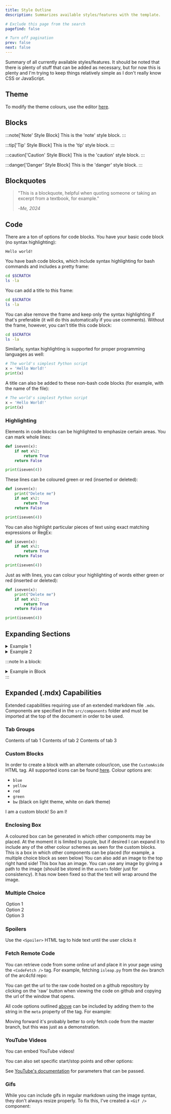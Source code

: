 ```yaml
---
title: Style Outline
description: Summarizes available styles/features with the template.

# Exclude this page from the search
pagefind: false

# Turn off pagination
prev: false
next: false
---
```



Summary of all currently available styles/features. It should be noted that there is plenty of stuff that can be added as necessary, but for now this is plenty and I'm trying to keep things relatively simple as I don't 
really know CSS or JavaScript.

## Theme
To modify the theme colours, use the editor [here](https://starlight.astro.build/guides/css-and-tailwind/#theming).

## Blocks

:::note['Note' Style Block]
This is the 'note' style block.
:::

:::tip['Tip' Style Block]
This is the 'tip' style block.
:::

:::caution['Caution' Style Block]
This is the 'caution' style block.
:::

:::danger['Danger' Style Block]
This is the 'danger' style block.
:::

## Blockquotes

> "This is a blockquote, helpful when quoting someone or taking an excerpt from a textbook, for example."
>
> -*Me, 2024*

## Code

There are a ton of options for code blocks. You have your basic code block (no syntax highlighting):
```
Hello world!
```
You have bash code blocks, which include syntax highlighting for bash commands and includes a pretty frame:
```bash
cd $SCRATCH
ls -la
```
You can add a title to this frame:
```bash title="Going to scratch..."
cd $SCRATCH
ls -la
```
You can alse remove the frame and keep only the syntax highlighting if that's preferable (it will do this automatically if you use comments). Without the frame, however, you can't title this code block:
```bash frame="none"
cd $SCRATCH
ls -la
```
Similarly, syntax highlighting is supported for proper programming languages as well:
```python
# The world's simplest Python script
x = 'Hello World!'
print(x)
```
A title can also be added to these non-bash code blocks (for example, with the name of the file):
```python title="helloworld.py"
# The world's simplest Python script
x = 'Hello World!'
print(x)
```

### Highlighting
Elements in code blocks can be highlighted to emphasize certain areas. You can mark whole lines:
```python {2-4}
def iseven(x):
    if not x%2:
        return True
    return False

print(iseven(4))
```
These lines can be coloured green or red (inserted or deleted):
```python {1} ins={6-7} del={2}
def iseven(x):
    print("Delete me")
    if not x%2:
        return True
    return False

print(iseven(4))
```
You can also highlight particular pieces of text using exact matching expressions or RegEx:
```python "even" /return.*/
def iseven(x):
    if not x%2:
        return True
    return False

print(iseven(4))
```
Just as with lines, you can colour your highlighting of words either green or red (inserted or deleted):
```python "even" ins=/return.*/ del="print("Delete me")"
def iseven(x):
    print("Delete me")
    if not x%2:
        return True
    return False

print(iseven(4))
```

## Expanding Sections
<details>
    <summary>Example 1</summary>
    ```python
    import numpy as np
    # Do other things
    ```
</details>
<details>
    <summary>Example 2</summary>
    Example 2 content
</details>

:::note
In a block:
<details>
    <summary>Example in Block</summary>
    I'm in a block!
    ```bash
    npm run dev
    ```
</details>
:::

## Expanded (.mdx) Capabilities
Extended capabilities requiring use of an extended markdown file `.mdx`. Components are specified in the `src/components` folder and must be imported at the top of the document in order to be used.

### Tab Groups
<Tabs group="tab-group">
    <TabItem label="Tab 1">
        Contents of tab 1
    </TabItem>
    <TabItem label="Tab 2">
        Contents of tab 2
    </TabItem>
    <TabItem label="Tab 3">
        Contents of tab 3
    </TabItem>
</Tabs>

### Custom Blocks
In order to create a block with an alternate colour/icon, use the `CustomAside` HTML tag. All supported icons can be found [here](https://starlight.astro.build/guides/components/#icon). Colour options are:
- `blue`
- `yellow`
- `red`
- `green`
- `bw` (black on light theme, white on dark theme)

<CustomAside icon="star" title="Custom Block 1" colour="green">I am a custom block!</CustomAside>
<CustomAside icon="pen" title="Custom Block 2" colour="bw">So am I!</CustomAside>

### Enclosing Box
A coloured box can be generated in which other components may be placed. At the moment it is limited to purple, but if desired I can expand it to include any of the other colour schemes as seen for the custom blocks.
<Box>
This is a box in which other components can be placed (for example, a multiple choice block as seen below)
</Box>
You can also add an image to the top right hand side!
<Box imgSrc="/src/assets/mpilab.png">
This box has an image. You can use any image by giving a path to the image (should be stored in the `assets` folder just for consistency). It has now been fixed so that the text will wrap around the image. 
</Box>

### Multiple Choice
<MultipleChoice>
    <Option>
        Option 1
    </Option>
    <Option isCorrect>
        Option 2
    </Option>
    <Option>
        Option 3
    </Option>
</MultipleChoice>

### Spoilers
Use the `<Spoiler>` HTML tag to <Spoiler>hide text until the user clicks it</Spoiler>

### Fetch Remote Code
You can retrieve code from some online url and place it in your page using the `<CodeFetch />` tag. For example, fetching `isleap.py` from the `dev` branch of the arc4cfd repo:

<CodeFetch rawURL='https://raw.githubusercontent.com/ARC4CFD/arc4cfd/dev/section1/isleap.py' lang='python' meta="title='isleap.py'" />

You can get the url to the raw code hosted on a github repository by clicking on the 'raw' button when viewing the code on github and copying the url of the window that opens.

All code options outlined [above](#code) can be included by adding them to the string in the `meta` property of the tag. For example:
<CodeFetch rawURL='https://raw.githubusercontent.com/ARC4CFD/arc4cfd/dev/section1/isleap.py' lang='python' meta="title='isleap.py' ins={4,5} mark={7} del={9-15}" />

Moving forward it's probably better to only fetch code from the master branch, but this was just as a demonstration.

### YouTube Videos
You can embed YouTube videos!

<YouTube id='5zI9sG3pjVU' />

You can also set specific start/stop points and other options:

<YouTube id='5zI9sG3pjVU' params='start=30&end=40&rel=0'/>

See [YouTube's documentation](https://developers.google.com/youtube/player_parameters#Parameters) for parameters that can be passed.

### Gifs
While you can include gifs in regular markdown using the image syntax, they don't always resize properly. To fix this, I've created a `<Gif />` component:

<Gif src='/src/assets/figs_section2/IsoTurb2D.gif' width='100%' alt='' />